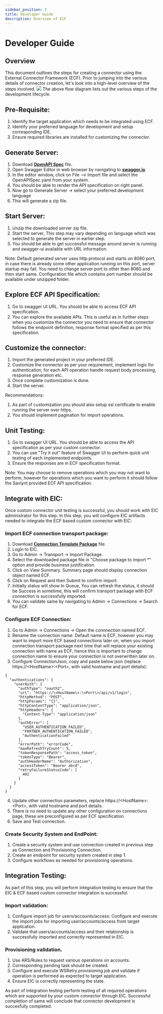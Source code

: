 ```yaml
---
sidebar_position: 3
title: Developer Guide
description: Overview of ECF
---
```

# Developer Guide

## Overview
This document outlines the steps for creating a connector using the External Connector Framework (ECF). Prior to jumping into the various details of connector creation, let's look into a high-level overview of the steps involved.
![](../../../../static/img/DeveloperFlow.PNG)
The above flow diagram lists out the various steps of the development lifecycle.


## Pre-Requisite:

1.	Identify the target application which needs to be integrated using ECF.
2.	Identify your preferred language for development and setup corresponding IDE.
3.	Ensure required libraries are installed for customizing the connector.

## Generate Server:

1.	Download <b>[OpenAPI Spec](https://github.com/saviynt/ExternalConnectorFramework-APISpec/blob/main/spec/OpenAPISpec.yaml)</b> file.
2.	Open Swagger Editor in web browser by navigating to <b>[swagger.io](https://editor.swagger.io/)</b>
3.	In the editor window, click on File --> Import file and select the OpenAPISpec.yaml from your system.
4.	You should be able to render the API specification on right panel.
5.	Now go to Generate Server -> select your preferred development language
6.	This will generate a zip file.

## Start Server:

1.	Unzip the downloaded server zip file.
2.	Start the server, This step may vary depending on language which was selected to generate the server in earlier step. 
3.	You should be able to get successful message around server is running and swagger-ui available with URL information.

Note: Default generated server uses http protocol and starts on 8080 port, in case there is already some other application running on this port, server startup may fail. You need to change server port to other than 8080 and then start same. Configuration file which contains port number should be available under unzipped folder.

## Explore ECF API Specification:

1.	Go to swagger UI URL. You should be able to access ECF API specification.
2.	You can explore the available APIs. This is useful as in further steps when you customize the connector you need to ensure that connector follows the endpoint definition, response format specified as per this specification.

## Customize the connector:

1. Import the generated project in your preferred IDE.
2. Customize the connector as per your requirement, implement logic for authentication, for each API operation handle request body processing, response generation etc.
3. Once complete customization is done.
4. Start the server.

Recommendations:
1. As part of customization you should also setup ssl certificate to enable running the server over https. 
2. You should implement pagination for import operations.

## Unit Testing:

1. Go to swagger UI URL. You should be able to access the API specification as per your custom connector.
2. You can use "Try it out" feature of Swagger UI to perform quick unit testing of each implemented endpoints. 
3. Ensure the responses are in ECF specification format.

Note: You may choose to remove operations which you may not want to perform, however for operations which you want to perform it should follow the Saviynt provided ECF API specification.

## Integrate with EIC:

Once custom connector unit testing is successful, you should work with EIC administrator for this step. In this step, you will configure EIC artifacts needed to integrate the ECF based custom connector with EIC:

### Import ECF connection transport package:
1. Download <b>[Connection Template Package](https://github.com/saviynt/ExternalConnectorFramework-APISpec/blob/main/connection_template/transport_admin_2024-05-07_10-01-23(UTC).zip)</b> file.
2. Login to EIC.
3. Go to Admin -> Transport -> Import Package.
4. Select the downloaded package file in "Choose package to import *" option and provide business justification.
5. Click on View Summary. Summary page should display connection object named ECF.
6. Click on Request and then Submit to confirm import.
7. Initially status will show In Queue, You can refresh the status, it should be Success in sometime, this will confirm transport package with ECF connection is successfully imported.
8. You can validate same by navigating to Admin -> Connections -> Search for ECF.

### Configure ECF Connection:
1. Go to Admin -> Connections -> Open the connnection named ECF.
2. Rename the connection name: Default name is ECF, however you may want to import more ECF based connections later on, when you import connection transport package next time that will replace your existing connection with name as ECF, hence this is important to change connection name to ensure your connection is not overwritten later on.
3. Configure ConnectionJson, copy and paste below json (replace https://\<HostName\>:\<Port\>, with valid hostname and port details):
```
{
  "authentications": {
    "userAuth": {
      "authType": "oauth2",
      "url": "https://\<HostName\>:\<Port\>/api/v1/login",
      "httpMethod": "POST",
      "httpParams": "{}",
      "httpContentType": "application/json",
      "httpHeaders": {
        "Content-Type": "application/json"
      },
      "authError": [
        "USER_AUTHENTICATION_FAILED",
        "PARTNER_AUTHENTICATION_FAILED",
        "AuthenticationFailed"
      ],
      "errorPath": "errorCode",
      "maxRefreshTryCount": 5,
      "tokenResponsePath": "access_token",
      "tokenType": "Bearer",
      "authHeaderName": "Authorization",
      "accessToken": "Bearer abcd",
      "retryFailureStatusCode": [
        401
      ]
    }
  }
}
```
4. Update other connection parameters, replace https://\<HostName\>:\<Port\>, with valid hostname and port details.
5. There is no need to update any other configuration on connections page, these are preconfigured as per ECF specification.
6. Save and Test connection.

### Create Security System and EndPoint:
1. Create a security system and use connection created in previous step as Connection and Provisioning Connection.
2. Create an endpoint for security system created in step 1.
3. Configure workflows as needed for provisioning operations.

## Integration Testing:

As part of this step, you will perform integration testing to ensure that the EIC & ECF based custom connector integration is successful.

### Import validation:
1. Configure import job for users/accounts/access: Configure and execute the import jobs for importing user/accounts/access from target application.
2. Validate that users/accounts/access and their relationship is successfully imported and correctly represented in EIC.

### Provisioning validation.
1. Use ARS/Rules to request various operations on accounts. 
2. Corresponding pending task should be created.
3. Configure and execute WSRetry provisioning job and validate if operation is performed as expected to target application.
4. Ensure EIC is correctly representing the state.

As part of integration testing perform testing of all required operations which are supported by your custom connector through EIC. Successful completion of same will conclude that connector development is succesfully completed.
